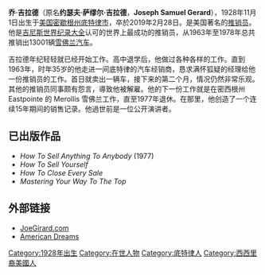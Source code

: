 {{Unreferenced|time=2021-10-08}}'''乔·吉拉德'''（原名'''约瑟夫·萨缪尔·吉拉德'''，'''Joseph Samuel Gerard'''），1928年11月1日出生于[[美国|美国]][[密歇根州|密歇根州]][[底特律市|底特律市]]，卒於2019年2月28日。是美国著名的[[推销员|推销员]]。他是[[吉尼斯世界纪录大全|吉尼斯世界纪录大全]]认可的世界上最成功的推销员，从1963年至1978年总共推销出13001辆[[雪佛兰|雪佛兰]][[汽车|汽车]]。

吉拉德年纪轻轻就已经开始工作。高中退学后，他做过各种各样的工作。直到1963年，时年35岁的他走进一间底特律的汽车经销商，恳求满怀狐疑的经理给他一份推销员的工作。首日就卖出一辆车，接下来的第二个月，情况仍然非常乐观。其他的推销员同事颇有怨言，導致他被解雇。他的下一份工作就是在密西根州 Eastpointe 的 Merollis 雪佛兰工作，直至1977年退休。在那里，他创造了一个连续15年期间的销售记录。他過世前是一位公开演讲者。

==已出版作品==
* ''How To Sell Anything To Anybody'' (1977)
* ''How To Sell Yourself''
* ''How To Close Every Sale''
* ''Mastering Your Way To The Top'' 

==外部链接==
* [http://www.joegirard.com JoeGirard.com] {{Wayback|url=http://www.joegirard.com/ |date=20220128195534 }}
* [http://www.usdreams.com/Girard.html American Dreams] {{Wayback|url=http://www.usdreams.com/Girard.html |date=20211027213131 }}

{{Authority control}}
{{DEFAULTSORT:Girard, Joe}}
[[Category:1928年出生|Category:1928年出生]]
[[Category:在世人物|Category:在世人物]]
[[Category:底特律人|Category:底特律人]]
[[Category:西西里裔美國人|Category:西西里裔美國人]]